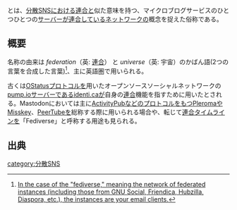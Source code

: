 {{Infobox word
| Name   = Fediverse
| Hinshi = 名詞, 加算
| Hatsu  = [[identi.ca]]
}}{{Ruby|Fediverse|フェディバース }}とは、[[分散SNS]]における[[連合]]と似た意味を持つ、マイクロブログサービスのひとつひとつの[[インスタンス|サーバー]]が[[連合]]しているネットワークの概念を捉えた俗称である。

== 概要 == 
名称の由来は ''federation''（英: [[連合]]） と ''universe''（英: 宇宙）のかばん語(2つの言葉を合成した言葉)<ref>[http://mastoguide.info/Pages/fedFAQ.html In the case of the "fediverse," meaning the network of federated instances (including those from GNU Social, Friendica, Hubzilla, Diaspora, etc.), the instances are your email clients.]</ref>、主に英語圏で用いられる。

古くは[[OStatus]]プロトコルを用いたオープンソースソーシャルネットワークの[[pump.io]]サーバーである[[identi.ca]]が自身の[[連合]]機能を指すために用いたとされる。Mastodonにおいては主に[[ActivityPub]]などのプロトコルをもつ[[Pleroma]]や[[Misskey]]、[[PeerTube]]を総称する際に用いられる場合や、転じて[[連合タイムライン]]を「Fediverse」と呼称する用途も見られる。

== 出典 ==
<references />

{{DEFAULTSORT:fediverse}}
[[category:分散SNS]]